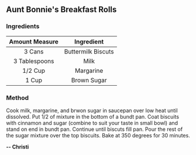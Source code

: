 ## Aunt Bonnie's Breakfast Rolls
### Ingredients

| Amount Measure | Ingredient         |
| :------------: | :----------------: |
| 3 Cans         | Buttermilk Biscuts |
| 3 Tablespoons  | Milk               |
| 1/2 Cup        | Margarine          |
| 1 Cup          | Brown Sugar        |

### Method
Cook milk, margarine, and brwon sugar in saucepan over low heat until dissolved. Put 1/2 of mixture in the bottom of a bundt pan. Coat biscuits with cinnamon and sugar (combine to suit your taste in small bowl) and stand on end in bundt pan. Continue until biscuts fill pan. Pour the rest of the sugar mixture over the top biscuits. Bake at 350 degrees for 30 minutes.

**-- Christi**


